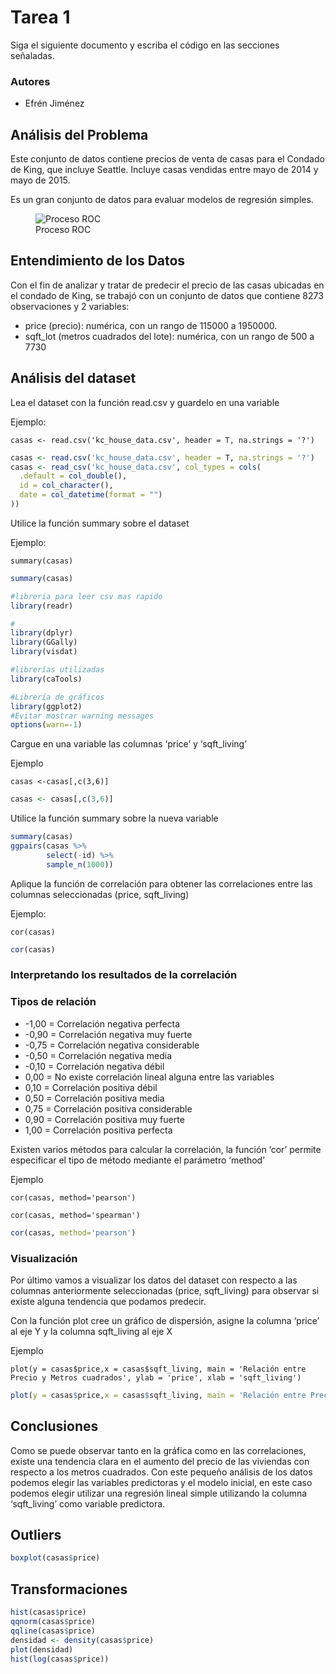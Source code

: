 
# Tarea 1

Siga el siguiente documento y escriba el código en las secciones señaladas.

### Autores
   * Efrén Jiménez

## Análisis del Problema
Este conjunto de datos contiene precios de venta de casas para el Condado de King, que incluye Seattle. Incluye casas vendidas entre mayo de 2014 y mayo de 2015.

Es un gran conjunto de datos para evaluar modelos de regresión simples. 

![Proceso ROC](img/dataset-cover.jpg)

## Entendimiento de los Datos

Con el fin de analizar y tratar de predecir el precio de las casas ubicadas en el condado de King, se trabajó con un conjunto de datos que contiene 8273 observaciones y 2 variables:

- price (precio): numérica, con un rango de 115000 a 1950000.
- sqft_lot (metros cuadrados del lote): numérica, con un rango de 500 a 7730

## Análisis del dataset

Lea el dataset con la función read.csv y guardelo en una variable

Ejemplo:

`casas <- read.csv('kc_house_data.csv', header = T, na.strings = '?')`

```r
casas <- read.csv('kc_house_data.csv', header = T, na.strings = '?')
casas <- read_csv('kc_house_data.csv', col_types = cols(
  .default = col_double(),
  id = col_character(),
  date = col_datetime(format = "")
))
```

Utilice la función summary sobre el dataset

Ejemplo:

`summary(casas)`

```r
summary(casas)
```

```r
#libreria para leer csv mas rapido
library(readr)

#
library(dplyr)
library(GGally)
library(visdat)

#librerías utilizadas
library(caTools)

#Librería de gráficos
library(ggplot2)
#Evitar mostrar warning messages
options(warn=-1)
```

Cargue en una variable las columnas 'price' y 'sqft_living'

Ejemplo

`casas <-casas[,c(3,6)]`

```r
casas <- casas[,c(3,6)]
```

Utilice la función summary sobre la nueva variable

```r
summary(casas)
ggpairs(casas %>%
        select(-id) %>%
        sample_n(1000))
```

Aplique la función de correlación para obtener las correlaciones entre las columnas seleccionadas (price, sqft_living)

Ejemplo:

`cor(casas)`

```r
cor(casas)
```

### Interpretando los resultados de la correlación

### Tipos de relación
- -1,00 = Correlación negativa perfecta
- -0,90 = Correlación negativa muy fuerte
- -0,75 = Correlación negativa considerable
- -0,50 = Correlación negativa media
- -0,10 = Correlación negativa débil
- 0,00  = No existe correlación lineal alguna entre las variables
- 0,10  = Correlación positiva débil
- 0,50  = Correlación positiva media
- 0,75 = Correlación positiva considerable
- 0,90  = Correlación positiva muy fuerte
- 1,00  = Correlación positiva perfecta

Existen varios métodos para calcular la correlación, la función 'cor' permite especificar el tipo de método mediante el parámetro 'method'

Ejemplo

`cor(casas, method='pearson')`

`cor(casas, method='spearman')`

```r
cor(casas, method='pearson')
```

### Visualización

Por último vamos a visualizar los datos del dataset con respecto a las columnas anteriormente seleccionadas (price, sqft_living) para observar si existe alguna tendencia que podamos predecir.

Con la función plot cree un gráfico de dispersión, asigne la columna 'price' al eje Y y la columna sqft_living al eje X

Ejemplo

`plot(y = casas$price,x = casas$sqft_living, main = 'Relación entre Precio y Metros cuadrados', ylab = 'price', xlab = 'sqft_living')`

```r
plot(y = casas$price,x = casas$sqft_living, main = 'Relación entre Precio y Metros cuadrados', ylab = 'price', xlab = 'sqft_living')
```

## Conclusiones

Como se puede observar tanto en la gráfica como en las correlaciones, existe una tendencia clara en el aumento del precio de las viviendas con respecto a los metros cuadrados. Con este pequeño análisis de los datos podemos elegir las variables predictoras y el modelo inicial, en este caso podemos elegir utilizar una regresión lineal simple utilizando la columna 'sqft_living' como variable predictora.

## Outliers
```r
boxplot(casas$price)
```

## Transformaciones
```r
hist(casas$price)
qqnorm(casas$price)
qqline(casas$price)
densidad <- density(casas$price)
plot(densidad)
hist(log(casas$price))
```
